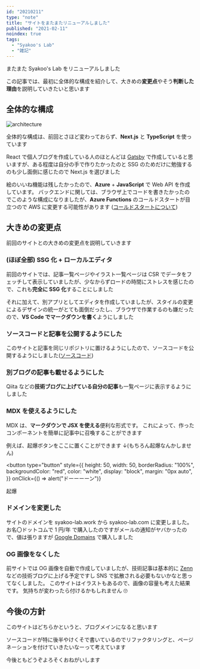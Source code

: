 ```yaml
---
id: "20210211"
type: "note"
title: "サイトをまたまたリニューアルしました"
published: "2021-02-11"
noindex: true
tags:
  - "Syakoo's Lab"
  - "雑記"
---
```


またまた Syakoo's Lab をリニューアルしました

この記事では、最初に全体的な構成を紹介して、大きめの**変更点**やそう**判断した理由**を説明していきたいと思います

## 全体的な構成

![architecture](/img/writings/20210211/architecture.png)

全体的な構成は、前回とさほど変わっておらず、**Next.js** と **TypeScript** を使っています

React で個人ブログを作成している人のほとんどは [Gatsby](https://www.gatsbyjs.com/) で作成していると思いますが、ある程度は自分の手で作りたかったのと SSG のためだけに勉強するのも少し面倒に感じたので Next.js を選びました

絵のいいね機能は残したかったので、**Azure** + **JavaScript** で Web API を作成しています。
バックエンドに関しては、ブラウザ上でコードを書きたかったのでこのような構成になりましたが、**Azure Functions** のコールドスタートが目立つので AWS に変更する可能性があります
([コールドスタートについて](https://docs.microsoft.com/ja-jp/azure/architecture/serverless-quest/functions-app-operations#understand-and-address-cold-starts))

## 大きめの変更点

前回のサイトとの大きめの変更点を説明していきます

### (ほぼ全部) SSG 化 + ローカルエディタ

前回のサイトでは、記事一覧ページやイラスト一覧ページは CSR でデータをフェッチして表示していましたが、少なからずロードの時間にストレスを感じたので、これも**完全に SSG 化**することにしました

それに加えて、別アプリとしてエディタを作成していましたが、スタイルの変更によるデザインの統一がとても面倒だったし、ブラウザで作業するのも嫌だったので、**VS Code でマークダウンを書く**ようにしました

### ソースコードと記事を公開するようにした

このサイトと記事を同じリポジトリに置けるようにしたので、ソースコードを公開するようにしました([ソースコード](https://github.com/syakoo/syakoo-lab))

### 別ブログの記事も載せるようにした

Qiita などの**技術ブログに上げている自分の記事**も一覧ページに表示するようにしました

### MDX を使えるようにした

MDX は、**マークダウンで JSX を使える**便利な形式です。
これによって、作ったコンポーネントを簡単に記事中に召喚することができます

例えば、起爆ボタンをここに置くことができます ↓(もちろん起爆なんかしません)

<button
  type="button"
  style={{
    height: 50,
    width: 50,
    borderRadius: "100%",
    backgroundColor: "red",
    color: "white",
    display: "block",
    margin: "0px auto",
  }}
  onClick={() => alert("ドーーーーン")}
>
  起爆
</button>

### ドメインを変更した

サイトのドメインを syakoo-lab.work から syakoo-lab.com に変更しました。
お名〇ドットコムで 1 円/年 で購入したのですがメールの通知がヤバかったので、値は張りますが [Google Domains](https://domains.google.com/) で購入しました

### OG 画像をなくした

前サイトでは OG 画像を自動で作成していましたが、技術記事は基本的に [Zenn](https://zenn.dev) などの技術ブログに上げる予定ですし SNS で拡散される必要もないかなと思ってなくしました。
このサイトはイラストもあるので、画像の容量も考えた結果です。
気持ちが変わったら付けるかもしれません 🙄

## 今後の方針

このサイトはどちらかというと、ブログメインになると思います

ソースコードが特に後半やけくそで書いているのでリファクタリングと、ページネーションを付けていきたいなーって考えています

今後ともどうぞよろそくおねがいします
